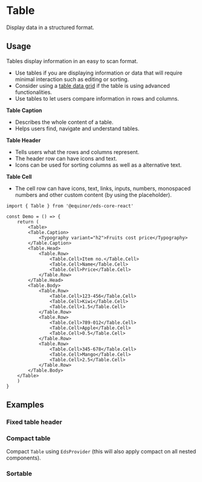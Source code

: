 
# Table

Display data in a structured format.

<Links 
    ariaUrl="https://www.w3.org/WAI/ARIA/apg/patterns/table/"
    figmaUrl="https://www.figma.com/file/0bGXR2sCwMVSDNyyzu5BXrO5/UI%E2%80%94User-Interface?node-id=17481%3A1541"
    documentationUrl="https://eds.equinor.com/0b0c666ab/p/392109-table/b/398446"
    sourceUrl="https://github.com/equinor/design-system/blob/develop/packages/eds-core-react/src/components/Table/Table.tsx"
    npmUrl="https://www.npmjs.com/package/@equinor/eds-core-react"
/>

<Story id="data-display-table--introduction" />
<PropsTable />

## Usage

Tables display information in an easy to scan format.

<ul>
    <li>Use tables if you are displaying information or data that will require minimal interaction such as editing or sorting.</li>
    <li>Consider using a <a href="https://zeroheight.com/0b0c666ab/v/latest/p/65c95b-table-data-grid/b/398446">table data grid</a> if the table is using advanced functionalities.</li>
    <li>Use tables to let users compare information in rows and columns.</li>
</ul>

<strong>Table Caption</strong>
<ul>
    <li>Describes the whole content of a table.</li>
    <li>Helps users find, navigate and understand tables.</li>
</ul>

<strong>Table Header</strong>
<ul>
    <li>Tells users what the rows and columns represent.</li>
    <li>The header row can have icons and text.</li>
    <li>Icons can be used for sorting columns as well as a alternative text.</li>
</ul>

<strong>Table Cell</strong>
<ul>
    <li>The cell row can have icons, text, links, inputs, numbers, monospaced numbers and other custom content (by using the placeholder).</li>
</ul>

```tsx
import { Table } from '@equinor/eds-core-react'

const Demo = () => {
    return (
        <Table>
        <Table.Caption>
            <Typography variant="h2">Fruits cost price</Typography>
        </Table.Caption>
        <Table.Head>
            <Table.Row>
                <Table.Cell>Item no.</Table.Cell>
                <Table.Cell>Name</Table.Cell>
                <Table.Cell>Price</Table.Cell>
            </Table.Row>
        </Table.Head>
        <Table.Body>
            <Table.Row>
                <Table.Cell>123-456</Table.Cell>
                <Table.Cell>Kiwi</Table.Cell>
                <Table.Cell>1.5</Table.Cell>
            </Table.Row>
            <Table.Row>
                <Table.Cell>789-012</Table.Cell>
                <Table.Cell>Apple</Table.Cell>
                <Table.Cell>0.5</Table.Cell>
            </Table.Row>
            <Table.Row>
                <Table.Cell>345-678</Table.Cell>
                <Table.Cell>Mango</Table.Cell>
                <Table.Cell>2.5</Table.Cell>
            </Table.Row>
        </Table.Body>
    </Table>
    )
}
```

## Examples

### Fixed table header

<Story id="data-display-table--fixed-table-header" />

### Compact table

Compact `Table` using `EdsProvider` (this will also apply compact on all nested components).

<Story id="data-display-table--compact-table" />

### Sortable

<Story id="data-display-table--sortable" />